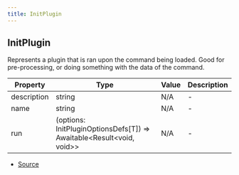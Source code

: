 ```yaml
---
title: InitPlugin
---
```


## InitPlugin

Represents a plugin that is ran upon the command being loaded.
Good for pre-processing, or doing something with the data of the command.

| Property    | Type                                                                    | Value | Description |
| ----------- | ----------------------------------------------------------------------- | ----- | ----------- |
| description | string                                                                  | N/A   | -           |
| name        | string                                                                  | N/A   | -           |
| run         | (options: InitPluginOptionsDefs\[T]) => Awaitable\<Result\<void, void>> | N/A   | -           |

- [Source](https://github.com/DuroCodes/spark/blob/43c6c21/packages/handler/src/types/plugin.ts#L97)
